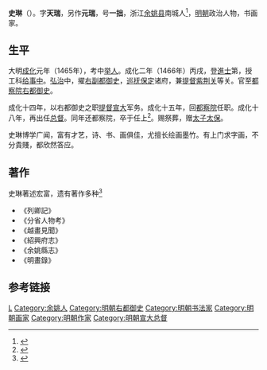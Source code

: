 '''史琳'''（{{bd|1438年||1506年|}}）。字'''天瑞'''，另作'''元瑞'''，号'''一拙'''，浙江[[余姚县|余姚县]]南城人<ref>{{cite web |url=http://china.zjol.com.cn/05china/system/2008/10/08/010005008.shtml |title=余姚历代名人录 |publisher=浙江在线 |author=浙江在线新闻网站 |date=2008年10月8日 |accessdate=2014-09-15 |language=zh-CN |archive-date=2014-09-16 |archive-url=https://web.archive.org/web/20140916150539/http://china.zjol.com.cn/05china/system/2008/10/08/010005008.shtml |dead-url=no }}</ref>，[[明朝|明朝]]政治人物，书画家。

==生平==
大明[[成化|成化]]元年（1465年），考中[[举人|举人]]。成化二年（1466年）丙戌，登[[進士|進士]]第，授工科[[给事中|给事中]]。[[弘治|弘治]]中，擢[[右副都御史|右副都御史]]，[[巡抚|巡抚]][[保定|保定]]诸府，兼[[提督|提督]][[紫荆关|紫荆关]]等关。官至[[都察院|都察院]][[右都御史|右都御史]]。

成化十四年，以右都御史之职[[宣大总督|提督宣大]]军务。成化十五年，回[[都察院|都察院]]任职。成化十八年，再出任[[总督|总督]]。同年还都察院，卒于任上<ref>{{cite book |volume=卷六十三 |title=《弇山堂别集》 |author=[[王世贞|王世贞]] 著 |year=明 |accessdate=2014-09-15 |url=http://wenxian.fanren8.com/06/14/10/64.htm |archive-date=2014-09-16 |archive-url=https://web.archive.org/web/20140916171315/http://wenxian.fanren8.com/06/14/10/64.htm |dead-url=no }}</ref>。赐祭葬，赠[[太子太保|太子太保]]。

史琳博学广闻，富有才艺，诗、书、画俱佳，尤擅长绘画墨竹。有上门求字画，不分貴賤，都欣然答应。　

==著作==
史琳著述宏富，遗有著作多种<ref>{{cite web |url=http://www.gg-art.com/dictionary/dcontent_b.php?bookid=34&name=%A5v&columns=3&bookdetailid=74637 |title=史琳 |publisher=中華博物 |author=中國古代名人錄 |accessdate=2014-09-15 |language=zh-hant |archive-date=2019-09-15 |archive-url=https://web.archive.org/web/20190915035805/http://www.gg-art.com/dictionary/dcontent_b.php?bookid=34&name=%A5v&columns=3&bookdetailid=74637 |dead-url=yes }}</ref>
*《列卿記》
*《分省人物考》
*《越畫見聞》
*《紹興府志》
*《余姚縣志》
*《明畫錄》

==参考链接==
{{reflist|2}}

{{Authority control}}

{{DEFAULTSORT:}}
[[Category:两城史氏|L]]
[[Category:余姚人|Category:余姚人]]
[[Category:明朝右都御史|Category:明朝右都御史]]
[[Category:明朝书法家|Category:明朝书法家]]
[[Category:明朝画家|Category:明朝画家]]
[[Category:明朝作家|Category:明朝作家]]
[[Category:明朝宣大总督|Category:明朝宣大总督]]